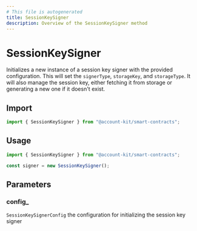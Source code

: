 ```yaml
---
# This file is autogenerated
title: SessionKeySigner
description: Overview of the SessionKeySigner method
---
```


# SessionKeySigner

Initializes a new instance of a session key signer with the provided configuration. This will set the `signerType`, `storageKey`, and `storageType`. It will also manage the session key, either fetching it from storage or generating a new one if it doesn't exist.

## Import

```ts
import { SessionKeySigner } from "@account-kit/smart-contracts";
```

## Usage

```ts
import { SessionKeySigner } from "@account-kit/smart-contracts";

const signer = new SessionKeySigner();
```

## Parameters

### config\_

`SessionKeySignerConfig`
the configuration for initializing the session key signer
